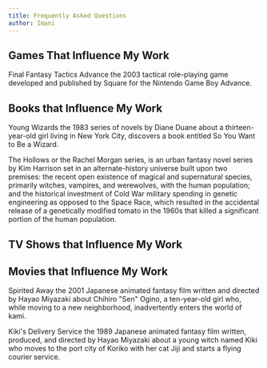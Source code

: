```yaml
---
title: Frequently Asked Questions
author: Imani
---
```


## Games That Influence My Work

Final Fantasy Tactics Advance the 2003 tactical role-playing game developed and published by Square for the Nintendo Game Boy Advance.

## Books that Influence My Work

Young Wizards the 1983 series of novels by Diane Duane about a thirteen-year-old girl living in New York City, discovers a book entitled So You Want to Be a Wizard.

The Hollows or the Rachel Morgan series, is an urban fantasy novel series by Kim Harrison set in an alternate-history universe built upon two premises: the recent open existence of magical and supernatural species, primarily witches, vampires, and werewolves, with the human population; and the historical investment of Cold War military spending in genetic engineering as opposed to the Space Race, which resulted in the accidental release of a genetically modified tomato in the 1960s that killed a significant portion of the human population.

## TV Shows that Influence My Work

## Movies that Influence My Work

Spirited Away the 2001 Japanese animated fantasy film written and directed by Hayao Miyazaki about Chihiro "Sen" Ogino, a ten-year-old girl who, while moving to a new neighborhood, inadvertently enters the world of kami.

Kiki's Delivery Service the 1989 Japanese animated fantasy film written, produced, and directed by Hayao Miyazaki about a young witch named Kiki who moves to the port city of Koriko with her cat Jiji and starts a flying courier service.